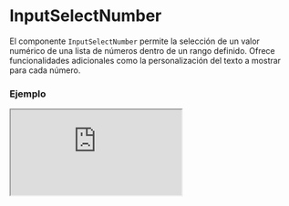 
# InputSelectNumber

El componente `InputSelectNumber` permite la selección de un valor numérico de una lista de números dentro de un rango definido. Ofrece funcionalidades adicionales como la personalización del texto a mostrar para cada número.

### Ejemplo

<Iframe src="https://fenextjs-component-storybook.vercel.app/iframe.html?args=&id=input-inputselectnumber--index&viewMode=story" />

### Importacion

Para importar el componente InputSelectNumber, se puede hacer desde fenextjs

```tsx copy
import { InputSelectNumber } from "fenextjs";
```

### Parametros

| Parametro | Tipo | Requerido | Default | Descripcion |
| --------- | ---- | --------- | ------- | ----------- |
| onChange | (n?: number) =\> void | no |  | Función que se ejecuta cuando el valor seleccionado cambia. |
| defaultValue | number | no |  | Valor numérico por defecto seleccionado. |
| min | number | no |  | El valor mínimo permitido en el rango de selección. |
| max | number | no |  | El valor máximo permitido en el rango de selección. |
| parseText | (e: number) =\> string | no |  | Función utilizada para convertir el número seleccionado en una cadena de texto personalizada a mostrar en el select. |

### Storybook

Para ver el storybook del componente lo puede hacer con este [link](https://fenextjs-component-storybook.vercel.app/?path=/story/input-inputselectnumber--index)

### Usos

- Uso básico de InputSelectNumber

```tsx copy

<InputSelectNumber
    min={1}
    max={10}
    defaultValue={5}
    onChange={(n) => console.log("Valor seleccionado:", n)}
/>
```

- InputSelectNumber con formato personalizado

```tsx copy

<InputSelectNumber
    min={1}
    max={20}
    parseText={(n) => `Número: ${n}`}
    onChange={(n) => console.log("Número seleccionado:", n)}
/>
```

